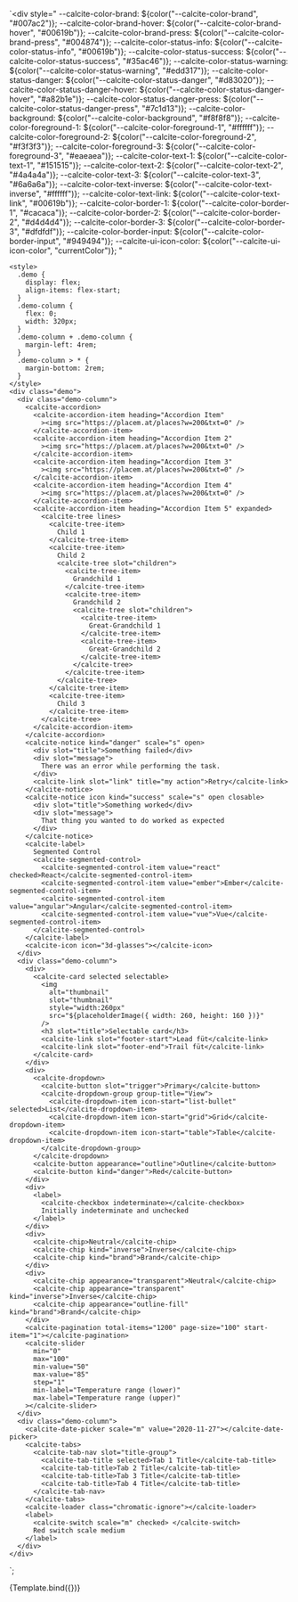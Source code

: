 
<Meta title="Theming/Custom Theme" />

<Description markdown={markdown}></Description>

  `<div
    style="
      --calcite-color-brand: ${color("--calcite-color-brand", "#007ac2")};
      --calcite-color-brand-hover: ${color("--calcite-color-brand-hover", "#00619b")};
      --calcite-color-brand-press: ${color("--calcite-color-brand-press", "#004874")};
      --calcite-color-status-info: ${color("--calcite-color-status-info", "#00619b")};
      --calcite-color-status-success: ${color("--calcite-color-status-success", "#35ac46")};
      --calcite-color-status-warning: ${color("--calcite-color-status-warning", "#edd317")};
      --calcite-color-status-danger: ${color("--calcite-color-status-danger", "#d83020")};
      --calcite-color-status-danger-hover: ${color("--calcite-color-status-danger-hover", "#a82b1e")};
      --calcite-color-status-danger-press: ${color("--calcite-color-status-danger-press", "#7c1d13")};
      --calcite-color-background: ${color("--calcite-color-background", "#f8f8f8")};
      --calcite-color-foreground-1: ${color("--calcite-color-foreground-1", "#ffffff")};
      --calcite-color-foreground-2: ${color("--calcite-color-foreground-2", "#f3f3f3")};
      --calcite-color-foreground-3: ${color("--calcite-color-foreground-3", "#eaeaea")};
      --calcite-color-text-1: ${color("--calcite-color-text-1", "#151515")};
      --calcite-color-text-2: ${color("--calcite-color-text-2", "#4a4a4a")};
      --calcite-color-text-3: ${color("--calcite-color-text-3", "#6a6a6a")};
      --calcite-color-text-inverse: ${color("--calcite-color-text-inverse", "#ffffff")};
      --calcite-color-text-link: ${color("--calcite-color-text-link", "#00619b")};
      --calcite-color-border-1: ${color("--calcite-color-border-1", "#cacaca")};
      --calcite-color-border-2: ${color("--calcite-color-border-2", "#d4d4d4")};
      --calcite-color-border-3: ${color("--calcite-color-border-3", "#dfdfdf")};
      --calcite-color-border-input: ${color("--calcite-color-border-input", "#949494")};
      --calcite-ui-icon-color: ${color("--calcite-ui-icon-color", "currentColor")};
    "
  >
    <style>
      .demo {
        display: flex;
        align-items: flex-start;
      }
      .demo-column {
        flex: 0;
        width: 320px;
      }
      .demo-column + .demo-column {
        margin-left: 4rem;
      }
      .demo-column > * {
        margin-bottom: 2rem;
      }
    </style>
    <div class="demo">
      <div class="demo-column">
        <calcite-accordion>
          <calcite-accordion-item heading="Accordion Item"
            ><img src="https://placem.at/places?w=200&txt=0" />
          </calcite-accordion-item>
          <calcite-accordion-item heading="Accordion Item 2"
            ><img src="https://placem.at/places?w=200&txt=0" />
          </calcite-accordion-item>
          <calcite-accordion-item heading="Accordion Item 3"
            ><img src="https://placem.at/places?w=200&txt=0" />
          </calcite-accordion-item>
          <calcite-accordion-item heading="Accordion Item 4"
            ><img src="https://placem.at/places?w=200&txt=0" />
          </calcite-accordion-item>
          <calcite-accordion-item heading="Accordion Item 5" expanded>
            <calcite-tree lines>
              <calcite-tree-item>
                Child 1
              </calcite-tree-item>
              <calcite-tree-item>
                Child 2
                <calcite-tree slot="children">
                  <calcite-tree-item>
                    Grandchild 1
                  </calcite-tree-item>
                  <calcite-tree-item>
                    Grandchild 2
                    <calcite-tree slot="children">
                      <calcite-tree-item>
                        Great-Grandchild 1
                      </calcite-tree-item>
                      <calcite-tree-item>
                        Great-Grandchild 2
                      </calcite-tree-item>
                    </calcite-tree>
                  </calcite-tree-item>
                </calcite-tree>
              </calcite-tree-item>
              <calcite-tree-item>
                Child 3
              </calcite-tree-item>
            </calcite-tree>
          </calcite-accordion-item>
        </calcite-accordion>
        <calcite-notice kind="danger" scale="s" open>
          <div slot="title">Something failed</div>
          <div slot="message">
            There was an error while performing the task.
          </div>
          <calcite-link slot="link" title="my action">Retry</calcite-link>
        </calcite-notice>
        <calcite-notice icon kind="success" scale="s" open closable>
          <div slot="title">Something worked</div>
          <div slot="message">
            That thing you wanted to do worked as expected
          </div>
        </calcite-notice>
        <calcite-label>
          Segmented Control
          <calcite-segmented-control>
            <calcite-segmented-control-item value="react" checked>React</calcite-segmented-control-item>
            <calcite-segmented-control-item value="ember">Ember</calcite-segmented-control-item>
            <calcite-segmented-control-item value="angular">Angular</calcite-segmented-control-item>
            <calcite-segmented-control-item value="vue">Vue</calcite-segmented-control-item>
          </calcite-segmented-control>
        </calcite-label>
        <calcite-icon icon="3d-glasses"></calcite-icon>
      </div>
      <div class="demo-column">
        <div>
          <calcite-card selected selectable>
            <img
              alt="thumbnail"
              slot="thumbnail"
              style="width:260px"
              src="${placeholderImage({ width: 260, height: 160 })}"
            />
            <h3 slot="title">Selectable card</h3>
            <calcite-link slot="footer-start">Lead füt</calcite-link>
            <calcite-link slot="footer-end">Trail füt</calcite-link>
          </calcite-card>
        </div>
        <div>
          <calcite-dropdown>
            <calcite-button slot="trigger">Primary</calcite-button>
            <calcite-dropdown-group group-title="View">
              <calcite-dropdown-item icon-start="list-bullet" selected>List</calcite-dropdown-item>
              <calcite-dropdown-item icon-start="grid">Grid</calcite-dropdown-item>
              <calcite-dropdown-item icon-start="table">Table</calcite-dropdown-item>
            </calcite-dropdown-group>
          </calcite-dropdown>
          <calcite-button appearance="outline">Outline</calcite-button>
          <calcite-button kind="danger">Red</calcite-button>
        </div>
        <div>
          <label>
            <calcite-checkbox indeterminate></calcite-checkbox>
            Initially indeterminate and unchecked
          </label>
        </div>
        <div>
          <calcite-chip>Neutral</calcite-chip>
          <calcite-chip kind="inverse">Inverse</calcite-chip>
          <calcite-chip kind="brand">Brand</calcite-chip>
        </div>
        <div>
          <calcite-chip appearance="transparent">Neutral</calcite-chip>
          <calcite-chip appearance="transparent" kind="inverse">Inverse</calcite-chip>
          <calcite-chip appearance="outline-fill" kind="brand">Brand</calcite-chip>
        </div>
        <calcite-pagination total-items="1200" page-size="100" start-item="1"></calcite-pagination>
        <calcite-slider
          min="0"
          max="100"
          min-value="50"
          max-value="85"
          step="1"
          min-label="Temperature range (lower)"
          max-label="Temperature range (upper)"
        ></calcite-slider>
      </div>
      <div class="demo-column">
        <calcite-date-picker scale="m" value="2020-11-27"></calcite-date-picker>
        <calcite-tabs>
          <calcite-tab-nav slot="title-group">
            <calcite-tab-title selected>Tab 1 Title</calcite-tab-title>
            <calcite-tab-title>Tab 2 Title</calcite-tab-title>
            <calcite-tab-title>Tab 3 Title</calcite-tab-title>
            <calcite-tab-title>Tab 4 Title</calcite-tab-title>
          </calcite-tab-nav>
        </calcite-tabs>
        <calcite-loader class="chromatic-ignore"></calcite-loader>
        <label>
          <calcite-switch scale="m" checked> </calcite-switch>
          Red switch scale medium
        </label>
      </div>
    </div>
  </div>`;

<Story name="Interactive">{Template.bind({})}</Story>
